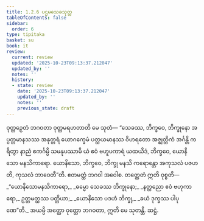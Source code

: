 ```yaml
---
title: 1.2.6 ပဌမသေခသုတ္တ
tableOfContents: false
sidebar:
  order: 6
type: tipitaka
basket: su
book: it
review:
  current: review
  updated: '2025-10-23T09:13:37.212047'
  updated_by: ''
  notes: ''
  history:
  - state: review
    date: '2025-10-23T09:13:37.212047'
    updated_by: ''
    notes: ''
    previous_state: draft
---
```



<ReviewStatus review={frontmatter.review} showDetails={true} />

<HypothesisAnnotation frontmatter={frontmatter} />

<DynamicBreadcrumb />

<Division number="16" book="it" e="ch" v="18" p="201">

<Paragraph number="83" book="it">
ဝုတ္တဉှေတံ ဘဂဝတာ ဝုတ္တမရဟတာတိ မေ သုတံ—
</Paragraph>

<Paragraph number="84" book="it">
“သေခဿ, ဘိက္ခဝေ, ဘိက္ခုနော အပ္ပတ္တမာနသဿ အနုတ္တရံ ယောဂက္ခေမံ ပတ္ထယမာနဿ ဝိဟရတော အဇ္ဈတ္တိကံ အင်္ဂန္တိ ကရိတွာ နာညံ ဧကင်္ဂမ္ပိ သမနုပဿာမိ ယံ ဧဝံ ဗဟူပကာရံ ယထယိဒံ, ဘိက္ခဝေ, ယောနိသော မနသိကာရော. ယောနိသော, ဘိက္ခဝေ, ဘိက္ခု မနသိ ကရောန္တော အကုသလံ ပဇဟတိ, ကုသလံ ဘာဝေတီ”တိ. ဧတမတ္ထံ ဘဂဝါ အဝေါစ. တတ္ထေတံ ဣတိ ဝုစ္စတိ—
</Paragraph>

<Paragraph number="85" type="verses" book="it">
_“ယောနိသောမနသိကာရော,_  
_ဓမ္မော သေခဿ ဘိက္ခုနော;_  
_နတ္ထညော ဧဝံ ဗဟုကာရော,_  
ဥတ္တမတ္ထဿ ပတ္တိယာ;_  
_ယောနိသော ပဒဟံ ဘိက္ခု,_  
_ခယံ ဒုက္ခဿ ပါပုဏေ”တိ._  

</Paragraph>

<Paragraph number="86" book="it">
အယမ္ပိ အတ္ထော ဝုတ္တော ဘဂဝတာ, ဣတိ မေ သုတန္တိ.

</Paragraph>
</Division>

<Paragraph number="87" type="center" book="it">
ဆဋ္ဌံ.
</Paragraph>